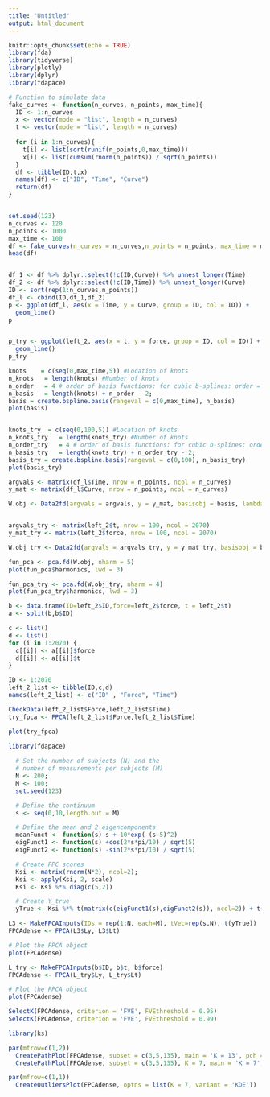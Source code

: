 ```yaml
---
title: "Untitled"
output: html_document
---
```


```r
knitr::opts_chunk$set(echo = TRUE)
library(fda)
library(tidyverse)
library(plotly)
library(dplyr)
library(fdapace)
```

```r

# Function to simulate data
fake_curves <- function(n_curves, n_points, max_time){
  ID <- 1:n_curves
  x <- vector(mode = "list", length = n_curves)
  t <- vector(mode = "list", length = n_curves)
  
  for (i in 1:n_curves){
    t[i] <- list(sort(runif(n_points,0,max_time)))
    x[i] <- list(cumsum(rnorm(n_points)) / sqrt(n_points))
  }
  df <- tibble(ID,t,x)
  names(df) <- c("ID", "Time", "Curve")
  return(df)
}


set.seed(123)
n_curves <- 120
n_points <- 1000
max_time <- 100
df <- fake_curves(n_curves = n_curves,n_points = n_points, max_time = max_time)
head(df)


df_1 <- df %>% dplyr::select(!c(ID,Curve)) %>% unnest_longer(Time)  
df_2 <- df %>% dplyr::select(!c(ID,Time)) %>% unnest_longer(Curve)
ID <- sort(rep(1:n_curves,n_points))
df_l <- cbind(ID,df_1,df_2)
p <- ggplot(df_l, aes(x = Time, y = Curve, group = ID, col = ID)) +
  geom_line()
p


p_try <- ggplot(left_2, aes(x = t, y = force, group = ID, col = ID)) +
  geom_line()
p_try
```


```r
knots    = c(seq(0,max_time,5)) #Location of knots
n_knots   = length(knots) #Number of knots
n_order   = 4 # order of basis functions: for cubic b-splines: order = 3 + 1
n_basis   = length(knots) + n_order - 2;
basis = create.bspline.basis(rangeval = c(0,max_time), n_basis)
plot(basis)


knots_try  = c(seq(0,100,5)) #Location of knots
n_knots_try   = length(knots_try) #Number of knots
n_order_try   = 4 # order of basis functions: for cubic b-splines: order = 3 + 1
n_basis_try   = length(knots_try) + n_order_try - 2;
basis_try = create.bspline.basis(rangeval = c(0,100), n_basis_try)
plot(basis_try)
```


```r
argvals <- matrix(df_l$Time, nrow = n_points, ncol = n_curves)
y_mat <- matrix(df_l$Curve, nrow = n_points, ncol = n_curves)

W.obj <- Data2fd(argvals = argvals, y = y_mat, basisobj = basis, lambda = 0.5)


argvals_try <- matrix(left_2$t, nrow = 100, ncol = 2070)
y_mat_try <- matrix(left_2$force, nrow = 100, ncol = 2070)

W.obj_try <- Data2fd(argvals = argvals_try, y = y_mat_try, basisobj = basis_try, lambda = 0.5)
```


```r
fun_pca <- pca.fd(W.obj, nharm = 5)
plot(fun_pca$harmonics, lwd = 3)

fun_pca_try <- pca.fd(W.obj_try, nharm = 4)
plot(fun_pca_try$harmonics, lwd = 3)
```

```r
b <- data.frame(ID=left_2$ID,force=left_2$force, t = left_2$t)
a <- split(b,b$ID)
```


```r
c <- list()
d <- list()
for (i in 1:2070) {
  c[[i]] <- a[[i]]$force
  d[[i]] <- a[[i]]$t
}

ID <- 1:2070
left_2_list <- tibble(ID,c,d)
names(left_2_list) <- c("ID" , "Force", "Time")
```

```r
CheckData(left_2_list$Force,left_2_list$Time)
try_fpca <- FPCA(left_2_list$Force,left_2_list$Time)

plot(try_fpca)
```


```r
library(fdapace)
 
  # Set the number of subjects (N) and the
  # number of measurements per subjects (M) 
  N <- 200;
  M <- 100;
  set.seed(123)

  # Define the continuum
  s <- seq(0,10,length.out = M)

  # Define the mean and 2 eigencomponents
  meanFunct <- function(s) s + 10*exp(-(s-5)^2)
  eigFunct1 <- function(s) +cos(2*s*pi/10) / sqrt(5)
  eigFunct2 <- function(s) -sin(2*s*pi/10) / sqrt(5)

  # Create FPC scores
  Ksi <- matrix(rnorm(N*2), ncol=2);
  Ksi <- apply(Ksi, 2, scale)
  Ksi <- Ksi %*% diag(c(5,2))

  # Create Y_true
  yTrue <- Ksi %*% t(matrix(c(eigFunct1(s),eigFunct2(s)), ncol=2)) + t(matrix(rep(meanFunct(s),N), nrow=M))

```



```r
L3 <- MakeFPCAInputs(IDs = rep(1:N, each=M), tVec=rep(s,N), t(yTrue))
FPCAdense <- FPCA(L3$Ly, L3$Lt)

# Plot the FPCA object
plot(FPCAdense)
```


```r
L_try <- MakeFPCAInputs(b$ID, b$t, b$force)
FPCAdense <- FPCA(L_try$Ly, L_try$Lt)

# Plot the FPCA object
plot(FPCAdense)
```

```r
SelectK(FPCAdense, criterion = 'FVE', FVEthreshold = 0.95)
SelectK(FPCAdense, criterion = 'FVE', FVEthreshold = 0.99)
```

```r
library(ks)

par(mfrow=c(1,2))
  CreatePathPlot(FPCAdense, subset = c(3,5,135), main = 'K = 13', pch = 4); grid()
  CreatePathPlot(FPCAdense, subset = c(3,5,135), K = 7, main = 'K = 7', pch = 4) ; grid()


```

```r
par(mfrow=c(1,1))
  CreateOutliersPlot(FPCAdense, optns = list(K = 7, variant = 'KDE'))
```


